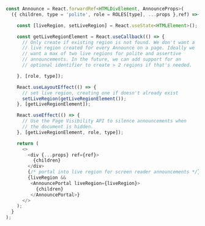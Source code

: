 ```js !!
const Announce = React.forwardRef<HTMLDivElement, AnnounceProps>(
  ({ children, type = 'polite', role = ROLES[type], ...props },ref) =>{

    const [liveRegion, setLiveRegion] = React.useState<HTMLElement>();

    const getLiveRegionElement = React.useCallback(() => {
      // Only create if existing region is not found. We don't want a
      // live region created for every Announce on a page. Ideally we
      // want a max of two live regions for polite and assertive
      // announcements. In the future, we can add support for an
      // optional identifier to create > 2 regions if that's needed.

    }, [role, type]);

    React.useLayoutEffect(() => {
      // set live region, creating one if doesn't already exist
      setLiveRegion(getLiveRegionElement());
    }, [getLiveRegionElement]);

    React.useEffect(() => {
      // Use the Page Visibility API to silence announcements when
      // the document is hidden.
    }, [getLiveRegionElement, role, type]);

    return (
      <>
        <div {...props} ref={ref}>
          {children}
        </div>
        {/* portal into live region for screen reader announcements */}
        {liveRegion &&
         <AnnouncePortal liveRegion={liveRegion}>
           {children}
         </AnnouncePortal>}
      </>
    );
  }
);
```
